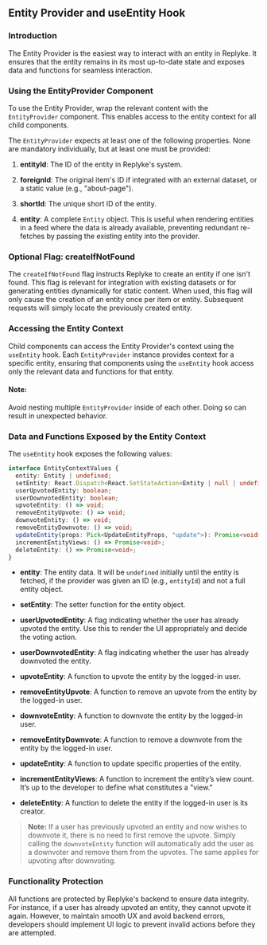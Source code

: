 ## Entity Provider and useEntity Hook

### Introduction

The Entity Provider is the easiest way to interact with an entity in Replyke. It ensures that the entity remains in its most up-to-date state and exposes data and functions for seamless interaction.

### Using the EntityProvider Component

To use the Entity Provider, wrap the relevant content with the `EntityProvider` component. This enables access to the entity context for all child components.

The `EntityProvider` expects at least one of the following properties. None are mandatory individually, but at least one must be provided:

1. **entityId**:
   The ID of the entity in Replyke's system.

2. **foreignId**:
   The original item's ID if integrated with an external dataset, or a static value (e.g., "about-page").

3. **shortId**:
   The unique short ID of the entity.

4. **entity**:
   A complete `Entity` object. This is useful when rendering entities in a feed where the data is already available, preventing redundant re-fetches by passing the existing entity into the provider.

### Optional Flag: createIfNotFound

The `createIfNotFound` flag instructs Replyke to create an entity if one isn't found. This flag is relevant for integration with existing datasets or for generating entities dynamically for static content. When used, this flag will only cause the creation of an entity once per item or entity. Subsequent requests will simply locate the previously created entity.

### Accessing the Entity Context

Child components can access the Entity Provider's context using the `useEntity` hook. Each `EntityProvider` instance provides context for a specific entity, ensuring that components using the `useEntity` hook access only the relevant data and functions for that entity.

#### Note:
Avoid nesting multiple `EntityProvider` inside of each other. Doing so can result in unexpected behavior.

### Data and Functions Exposed by the Entity Context

The `useEntity` hook exposes the following values:

```typescript
interface EntityContextValues {
  entity: Entity | undefined;
  setEntity: React.Dispatch<React.SetStateAction<Entity | null | undefined>>;
  userUpvotedEntity: boolean;
  userDownvotedEntity: boolean;
  upvoteEntity: () => void;
  removeEntityUpvote: () => void;
  downvoteEntity: () => void;
  removeEntityDownvote: () => void;
  updateEntity(props: Pick<UpdateEntityProps, "update">): Promise<void>;
  incrementEntityViews: () => Promise<void>;
  deleteEntity: () => Promise<void>;
}
```

- **entity**:
  The entity data. It will be `undefined` initially until the entity is fetched, if the provider was given an ID (e.g., `entityId`) and not a full entity object.

- **setEntity**:
  The setter function for the entity object.

- **userUpvotedEntity**:
  A flag indicating whether the user has already upvoted the entity. Use this to render the UI appropriately and decide the voting action.

- **userDownvotedEntity**:
  A flag indicating whether the user has already downvoted the entity.

- **upvoteEntity**:
  A function to upvote the entity by the logged-in user.

- **removeEntityUpvote**:
  A function to remove an upvote from the entity by the logged-in user.

- **downvoteEntity**:
  A function to downvote the entity by the logged-in user.

- **removeEntityDownvote**:
  A function to remove a downvote from the entity by the logged-in user.

- **updateEntity**:
  A function to update specific properties of the entity.

- **incrementEntityViews**:
  A function to increment the entity’s view count. It’s up to the developer to define what constitutes a "view."

- **deleteEntity**:
  A function to delete the entity if the logged-in user is its creator.

> **Note:** If a user has previously upvoted an entity and now wishes to downvote it, there is no need to first remove the upvote. Simply calling the `downvoteEntity` function will automatically add the user as a downvoter and remove them from the upvotes. The same applies for upvoting after downvoting.

### Functionality Protection

All functions are protected by Replyke's backend to ensure data integrity. For instance, if a user has already upvoted an entity, they cannot upvote it again. However, to maintain smooth UX and avoid backend errors, developers should implement UI logic to prevent invalid actions before they are attempted.

